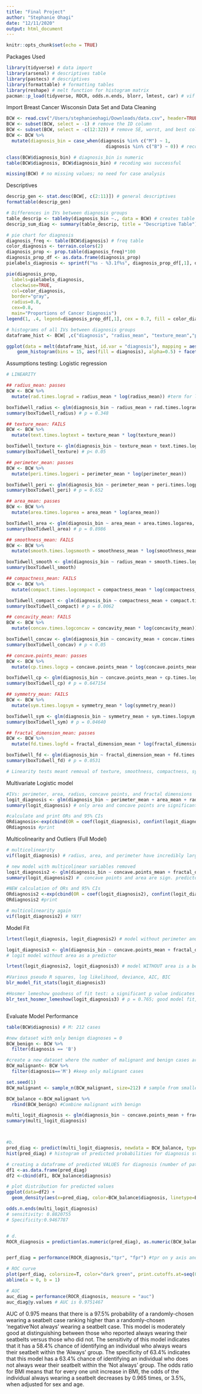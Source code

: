 ```yaml
---
title: "Final Project"
author: "Stephanie Ohagi"
date: "12/11/2020"
output: html_document
---
```


```r
knitr::opts_chunk$set(echo = TRUE)
```


Packages Used

```r
library(tidyverse) # data import
library(arsenal) # descriptives table
library(pastecs) # descriptives
library(formattable) # formatting tables
library(reshape) # melt function for histogram matrix
pacman::p_load(tidyverse, ROCR, odds.n.ends, blorr, lmtest, car) # vif is in blorr
```


Import Breast Cancer Wisconsin Data Set and Data Cleaning

```r

BCW <- read.csv("/Users/stephanieohagi/Downloads/data.csv", header=TRUE, sep=",", na.strings=FALSE) # reads BCW data file into R
BCW <- subset(BCW, select = -1) # remove the ID column
BCW <- subset(BCW, select = -c(12:32)) # remove SE, worst, and best columns
BCW <- BCW %>%
  mutate(diagnosis_bin = case_when(diagnosis %in% c("M") ~ 1,
                                     diagnosis %in% c("B") ~ 0)) # recode diagnosis to binary

class(BCW$diagnosis_bin) # diagnosis_bin is numeric
table(BCW$diagnosis, BCW$diagnosis_bin) # recoding was successful 

missing(BCW) # no missing values; no need for case analysis

```


Descriptives 

```r
descrip_gen <- stat.desc(BCW[, c(2:11)]) # general descriptives
formattable(descrip_gen)

# Differences in IVs between diagnosis groups
table_descrip <- tableby(diagnosis_bin ~., data = BCW) # creates table based on diagnosis group
descrip_sum_diag <- summary(table_descrip, title = "Descriptive Table") # summary of all other IVs

# pie chart for diagnosis
diagnosis_freq <- table(BCW$diagnosis) # freq table
color_diagnosis <- terrain.colors(2)
diagnosis_prop <- prop.table(diagnosis_freq)*100
diagnosis_prop_df <- as.data.frame(diagnosis_prop)
pielabels_diagnosis <- sprintf("%s - %3.1f%s", diagnosis_prop_df[,1], diagnosis_prop, "%")

pie(diagnosis_prop,
  labels=pielabels_diagnosis,  
  clockwise=TRUE,
  col=color_diagnosis,
  border="gray",
  radius=0.8,
  cex=0.8, 
  main="Proportions of Cancer Diagnosis")
legend(1, .4, legend=diagnosis_prop_df[,1], cex = 0.7, fill = color_diagnosis)

# histograms of all IVs between diagnosis groups
dataframe_hist <- BCW[ ,c("diagnosis", "radius_mean", "texture_mean","perimeter_mean", "area_mean", "smoothness_mean", "compactness_mean", "concavity_mean", "concave.points_mean", "symmetry_mean", "fractal_dimension_mean")]

ggplot(data = melt(dataframe_hist, id.var = "diagnosis"), mapping = aes(x = value)) + 
    geom_histogram(bins = 15, aes(fill = diagnosis), alpha=0.5) + facet_wrap(~ variable, scales = 'free_x')

```


Assumptions testing: Logistic regression
```r
# LINEARITY

## radius_mean: passes
BCW <- BCW %>%
  mutate(rad.times.lograd = radius_mean * log(radius_mean)) #term for linearity testing

boxTidwell_radius <- glm(diagnosis_bin ~ radius_mean + rad.times.lograd, data = BCW, family="binomial")
summary(boxTidwell_radius) # p = 0.348

## texture_mean: FAILS
BCW <- BCW %>%
  mutate(text.times.logtext = texture_mean * log(texture_mean)) 

boxTidwell_texture <- glm(diagnosis_bin ~ texture_mean + text.times.logtext, data = BCW, family="binomial")
summary(boxTidwell_texture) # p< 0.05

## perimeter_mean: passes
BCW <- BCW %>%
  mutate(peri.times.logperi = perimeter_mean * log(perimeter_mean)) 

boxTidwell_peri <- glm(diagnosis_bin ~ perimeter_mean + peri.times.logperi, data = BCW, family="binomial")
summary(boxTidwell_peri) # p = 0.652

## area_mean: passes
BCW <- BCW %>%
  mutate(area.times.logarea = area_mean * log(area_mean))

boxTidwell_area <- glm(diagnosis_bin ~ area_mean + area.times.logarea, data = BCW, family="binomial")
summary(boxTidwell_area) # p = 0.8986

## smoothness_mean: FAILS
BCW <- BCW %>%
  mutate(smooth.times.logsmooth = smoothness_mean * log(smoothness_mean)) 

boxTidwell_smooth <- glm(diagnosis_bin ~ radius_mean + smooth.times.logsmooth, data = BCW, family="binomial")
summary(boxTidwell_smooth)

## compactness_mean: FAILS
BCW <- BCW %>%
  mutate(compact.times.logcompact = compactness_mean * log(compactness_mean))

boxTidwell_compact <- glm(diagnosis_bin ~ compactness_mean + compact.times.logcompact, data = BCW, family="binomial")
summary(boxTidwell_compact) # p = 0.0062

## concavity_mean: FAILS
BCW <- BCW %>%
  mutate(concav.times.logconcav = concavity_mean * log(concavity_mean)) 

boxTidwell_concav <- glm(diagnosis_bin ~ concavity_mean + concav.times.logconcav, data = BCW, family="binomial")
summary(boxTidwell_concav) # p < 0.05

## concave.points_mean: passes
BCW <- BCW %>%
  mutate(cp.times.logcp = concave.points_mean * log(concave.points_mean))

boxTidwell_cp <- glm(diagnosis_bin ~ concave.points_mean + cp.times.logcp, data = BCW, family="binomial")
summary(boxTidwell_cp) # p = 0.647154

## symmetry_mean: FAILS
BCW <- BCW %>%
  mutate(sym.times.logsym = symmetry_mean * log(symmetry_mean)) 

boxTidwell_sym <- glm(diagnosis_bin ~ symmetry_mean + sym.times.logsym, data = BCW, family="binomial")
summary(boxTidwell_sym) # p = 0.04640

## fractal_dimension_mean: passes
BCW <- BCW %>%
  mutate(fd.times.logfd = fractal_dimension_mean * log(fractal_dimension_mean)) 

boxTidwell_fd <- glm(diagnosis_bin ~ fractal_dimension_mean + fd.times.logfd, data = BCW, family="binomial")
summary(boxTidwell_fd) # p = 0.0531

# Linearity tests meant removal of texture, smoothness, compactness, symmetry, and concavity for the sake of the logistic regression model. No available means of categorization

```



 Multivariate Logistic model
```r

#IVs: perimeter, area, radius, concave points, and fractal dimensions
logit_diagnosis <- glm(diagnosis_bin ~ perimeter_mean + area_mean + radius_mean + concave.points_mean + fractal_dimension_mean, data = BCW, family="binomial")
summary(logit_diagnosis) # only area and concave points are significant predictors for tumor diagnosis

#calculate and print ORs and 95% CIs  
ORdiagnosis<-exp(cbind(OR = coef(logit_diagnosis), confint(logit_diagnosis)))
ORdiagnosis #print

```



Multicolinearity and Outliers (Full Model)
```r
# multicolinearity
vif(logit_diagnosis) # radius, area, and perimeter have incredibly large VIFs; probably should not be included in the model

# new model with multicolinear variables removed
logit_diagnosis2 <- glm(diagnosis_bin ~ concave.points_mean + fractal_dimension_mean + area_mean, data = BCW, family="binomial")
summary(logit_diagnosis2) #  concave points and area are sign. predictors

#NEW calculation of ORs and 95% CIs  
ORdiagnosis2 <-exp(cbind(OR = coef(logit_diagnosis2), confint(logit_diagnosis2)))
ORdiagnosis2 #print

# multicolinearity again
vif(logit_diagnosis2) # YAY!

```



Model Fit
```r

lrtest(logit_diagnosis, logit_diagnosis2) # model without perimeter and radius is a better fit

logit_diagnosis3 <- glm(diagnosis_bin ~ concave.points_mean + fractal_dimension_mean, data = BCW, family="binomial") 
# logit model without area as a predictor

lrtest(logit_diagnosis2, logit_diagnosis3) # model WITHOUT area is a better fit

#Various pseudo R squares, log likelihood, deviance, AIC, BIC
blr_model_fit_stats(logit_diagnosis3)

#Hosmer lemeshow goodness of fit test: a significant p value indicates a bad fit
blr_test_hosmer_lemeshow(logit_diagnosis3) # p = 0.765; good model fit, chi-square = 4.9290



```


Evaluate Model Performance
```r

table(BCW$diagnosis) # M: 212 cases

#new dataset with only benign diagnoses = 0
BCW_benign <- BCW %>%
  filter(diagnosis == 'B')

#create a new dataset where the number of malignant and benign cases are the same
BCW_malignant<- BCW %>%
  filter(diagnosis=='M') #keep only malignant cases

set.seed(1) 
BCW_malignant <- sample_n(BCW_malignant, size=212) # sample from smaller number of the two groups

BCW_balance <-BCW_malignant %>%
  rbind(BCW_benign) #Combine malignant with benign

multi_logit_diagnosis <- glm(diagnosis_bin ~ concave.points_mean + fractal_dimension_mean, data = BCW_balance, family = "binomial")
summary(multi_logit_diagnosis)



#b.
pred_diag <- predict(multi_logit_diagnosis, newdata = BCW_balance, type = 'response')
hist(pred_diag) # histogram of predicted probabilities for diagnosis status

# creating a dataframe of predicted VALUES for diagnosis (number of patients)
df1 <-as.data.frame(pred_diag)
df2 <-cbind(df1, BCW_balance$diagnosis)

# plot distribution for predicted values
ggplot(data=df2) +
  geom_density(aes(x=pred_diag, color=BCW_balance$diagnosis, linetype=BCW_balance$diagnosis))

odds.n.ends(multi_logit_diagnosis)
# sensitivity: 0.8820755
# Specificity:0.9467787


# d.
ROCR_diagnosis = prediction(as.numeric(pred_diag), as.numeric(BCW_balance$diagnosis_bin)) # predicted probability values for outcome variables


perf_diag = performance(ROCR_diagnosis,"tpr", "fpr") #tpr on y axis and fpr on x axis

# ROC curve
plot(perf_diag, colorsize=T, color="dark green", print.cutoffs.at=seq(0,1,0.1))
abline(a = 0, b = 1)

# AUC
auc_diag = performance(ROCR_diagnosis, measure = "auc")
auc_diag@y.values # AUC is 0.9751467


```


 AUC of 0.975 means that there is a 97.5% probability of a randomly-chosen  wearing a seatbelt case ranking higher than a randomly-chosen 'negative'Not always' wearing a seatbelt case. This model is moderately good at distinguishing between those who reported always wearing their seatbelts versus those who did not. The sensitivity of this model indicates that it has a 58.4% chance of identifying an individual who always wears their seatbelt within the 'Always' group. The specificity of 63.4% indicates that this model has a 63.4% chance of identifying an individual who does not always wear their seatbelt within the 'Not always' group. The odds ratio for BMI means that for every one unit increase in BMI, the odds of the individual always wearing a seatbelt decreases by 0.965 times, or 3.5%, when adjusted for sex and age.





